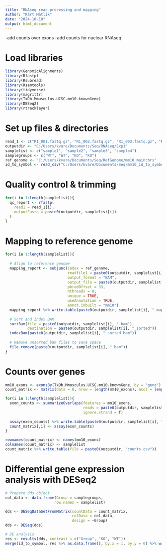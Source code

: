 ```yaml
---
title: "RNAseq read processing and mapping"
author: "Kärt Mätlik"
date: "2024-10-10"
output: html_document
---
```


-add counts over exons
-add counts for nuclear RNAseq

# Load libraries
```r
library(GenomicAlignments)
library(Rfastp)
library(Rsubread)
library(Rsamtools)
library(tidyverse)
library(magrittr)
library(TxDb.Mmusculus.UCSC.mm10.knownGene)
library(DESeq2)
library(rtracklayer)
```

# Set up files & directories
```r
read_1 <- c("R1_001.fastq.gz", "R1_002.fastq.gz", "R1_003.fastq.gz", "R1_004.fastq.gz")
outputdir <- "C:/Users/kvare/Documents/Seq/RNAseq/Exp1"
samplelist <- c("sample1", "sample2", "sample3", "sample4")
samplegroups <- c("WT", "WT", "KO", "KO")
ref_genome <- "C:/Users/kvare/Documents/Seq/RefGenome/mm10_mainchrs"
id_to_symbol <- read_csv("C:/Users/kvare/Documents/Seq/mm10_id_to_symbol.csv")
```

# Quality control & trimming
```r
for(i in 1:length(samplelist)){
  qc_report <- rfastp(
    read1 = read_1[i],
    outputFastq = paste0(outputdir, samplelist[i])
  )
}
```

# Mapping to reference genome
```r
for(i in 1:length(samplelist)){
  
  # Align to reference genome
  mapping_report <- subjunc(index = ref_genome,
                            readfile1 = paste0(outputdir, samplelist[i], "_R1.fastq.gz"),
                            output_format = "BAM",
                            output_file = paste0(outputdir, samplelist[i], ".bam"), 
                            phredOffset = 33, 
                            nthreads = 8,
                            unique = TRUE,
                            useAnnotation = TRUE,
                            annot.inbuilt = "mm10")
  mapping_report %>% write.table(paste0(outputdir, samplelist[i], "_mapping_summary.csv"))
  
  # Sort and index BAM
  sortBam(file = paste0(outputdir, samplelist[i], ".bam"), 
          destination = paste0(outputdir, samplelist[i], "_sorted"))
  indexBam(paste0(outputdir, samplelist[i], "_sorted.bam"))
  
  # Remove unsorted bam files to save space
  file.remove(paste0(outputdir, samplelist[i], ".bam"))
}
```

# Counts over genes
```r
mm10_exons <- exonsBy(TxDb.Mmusculus.UCSC.mm10.knownGene, by = "gene")
count_matrix <- matrix(data = 0, nrow = length(mm10_exons), ncol = length(samplelist))

for(i in 1:length(samplelist)){
  exon_counts <- summarizeOverlaps(features = mm10_exons,
                                   reads = paste0(outputdir, samplelist[i], "_sorted.bam"),
                                   ignore.strand = T)
  
  assay(exon_counts) %>% write.table(paste0(outputdir, samplelist[i], "_counts.csv"))
  count_matrix[,i] <- assay(exon_counts)
}

rownames(count_matrix) <- names(mm10_exons)
colnames(count_matrix) <- samplelist
count_matrix %>% write.table(file = paste0(outputdir, "counts.csv"))
```

# Differential gene expression analysis with DESeq2
```r
# Prepare dds object
col_data <- data.frame(Group = samplegroups,
                      row.names = samplelist)

dds <- DESeqDataSetFromMatrix(countData = count_matrix,
                              colData = col_data,
                              design = ~Group)
dds <- DESeq(dds)

# DE analysis
res <- results(dds, contrast = c("Group", "KO", "WT"))
merge(id_to_symbol, res %>% as.data.frame(), by.x = 1, by.y = 0) %>% write.table(file = paste0(outputdir, "DE_analysis.csv"))
```



